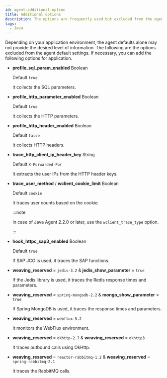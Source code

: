 ```yaml
---
id: agent-additional-option
title: Additional options
description: The options are frequently used but excluded from the agent default settings for security purpose and others.
tags:
  - Java
---
```


Depending on your application environment, the agent defaults alone may not provide the desired level of information. The following are the options excluded from the agent default settings. If necessary, you can add the following options for application.

-   **profile_sql_param_enabled** <span class='type'>Boolean</span>

    Default `true`

    It collects the SQL parameters.

-   **profile_http_parameter_enabled** <span class='type'>Boolean</span>

    Default `true`

    It collects the HTTP parameters.

-   **profile_http_header_enabled** <span class='type'>Boolean</span>

    Default `false`

    It collects HTTP headers.

-   **trace_http_client_ip_header_key** <span class='type'>String</span>

    Default `X-Forwarded-For`

    It extracts the user IPs from the HTTP header keys.

-   **trace_user_method** / **wclient_cookie_limit** <span class='type'>Boolean</span>

    Default `cookie`

    It traces user counts based on the cookie.

    :::note

    In case of Java Agent 2.2.0 or later, use the `wclient_trace_type` option.

    :::

-   **hook_httpc_sap3_enabled** <span class='type'>Boolean</span>

    Default `true`

    If SAP JCO is used, it traces the SAP functions.

-   **weaving_reserved** = `jedis-3.2` & **jedis_show_parameter** = `true`

    If the Jedis library is used, it traces the Redis response times and parameters.

-   **weaving_reserved** = `spring-mongodb-2.2` & **mongo_show_parameter** = `true`

    If Spring MongoDB is used, it traces the response times and parameters.

-   **weaving_reserved** = `webflux-5.2`

    It monitors the WebFlux environment.

-   **weaving_reserved** = `okhttp-2.7` & **weaving_reserved** = `okhttp3`

    It traces outbound calls using OkHttp.

-   **weaving_reserved** = `reactor-rabbitmq-1.2` & **weaving_reserved** = `spring-rabbitmq-2.1`

    It traces the RabbitMQ calls.
